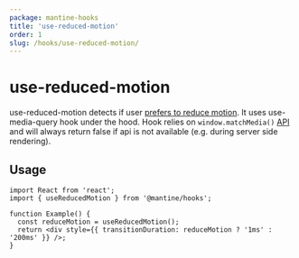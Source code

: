```yaml
---
package: mantine-hooks
title: 'use-reduced-motion'
order: 1
slug: /hooks/use-reduced-motion/
---
```



# use-reduced-motion

<PageHeader
  source="mantine-hooks/src/hooks/use-reduced-motion/use-reduced-motion.ts"
  docs="hooks/use-reduced-motion.mdx"
  package="@mantine/hooks"
/>

use-reduced-motion detects if user [prefers to reduce motion](https://developer.mozilla.org/en-US/docs/Web/CSS/@media/prefers-reduced-motion).
It uses <GatsbyLink to="/hooks/use-media-query">use-media-query</GatsbyLink> hook under the hood.
Hook relies on `window.matchMedia()` [API](https://developer.mozilla.org/en-US/docs/Web/API/Window/matchMedia) and will always return false if api is not available (e.g. during server side rendering).

## Usage

```tsx
import React from 'react';
import { useReducedMotion } from '@mantine/hooks';

function Example() {
  const reduceMotion = useReducedMotion();
  return <div style={{ transitionDuration: reduceMotion ? '1ms' : '200ms' }} />;
}
```

<UseReducedMotionDemo />
